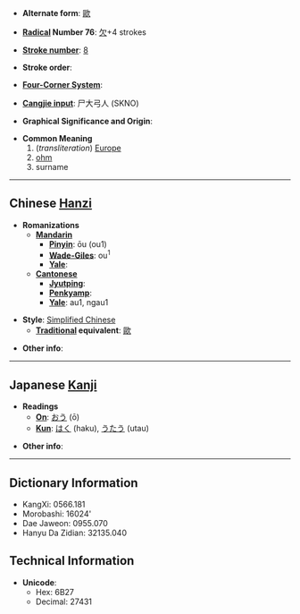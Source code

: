 * '''Alternate form''': [[歐]]

* '''[[Wiktionary:Chinese radical index| Radical]] Number 76''': [[Wiktionary:Chinese radical index 欠|欠]]+4 strokes

* '''[[Wiktionary:Chinese total strokes index|Stroke number]]''': [[Wiktionary:Chinese total strokes index 8|8]]

* '''Stroke order''': 

* '''[[Wiktionary:Chinese four corner index|Four-Corner System]]''': 

* '''[[Wiktionary:Chinese Cangjie index|Cangjie input]]''': 尸大弓人 (SKNO)

* '''Graphical Significance and Origin''': 

* '''Common Meaning'''
*# (''transliteration'') [[Europe]]
*# [[ohm]]
*# surname

----

== Chinese [[Hanzi]] ==

* '''Romanizations'''
** '''[[Mandarin]]'''
*** '''[[Pinyin]]''': ōu (ou1)
*** '''[[Wade-Giles]]''': ou<sup>1</sup>
*** '''[[Yale]]''': 
** '''[[Cantonese]]'''
*** '''[[Jyutping]]''':
*** '''[[Penkyamp]]''': 
*** '''[[Yale]]''': au1, ngau1

* '''Style''': [[Simplified Chinese]] 
** '''[[Traditional Chinese|Traditional]] equivalent''': [[歐]]

* '''Other info''': 

----

== Japanese [[Kanji]] ==

* '''Readings'''
** '''[[On]]''': [[おう]] (ō)
** '''[[Kun]]''': [[はく]] (haku), [[うたう]] (utau)

* '''Other info''':  

----

== Dictionary Information ==

* KangXi: 0566.181
* Morobashi: 16024'
* Dae Jaweon: 0955.070
* Hanyu Da Zidian: 32135.040

== Technical Information ==

* '''Unicode''':
** Hex: 6B27
** Decimal: 27431